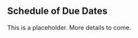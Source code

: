 ## Schedule of Due Dates {-}

\vspace{5mm}

This is a placeholder. More details to come.

\pagebreak